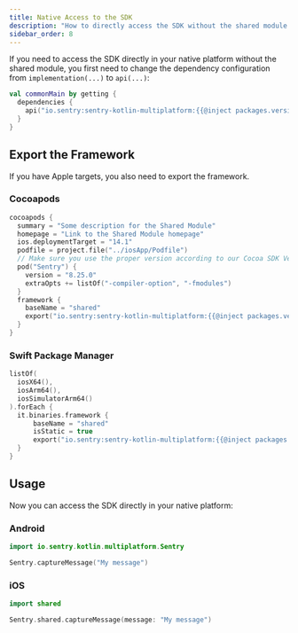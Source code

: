 ```yaml
---
title: Native Access to the SDK
description: "How to directly access the SDK without the shared module."
sidebar_order: 8
---
```


If you need to access the SDK directly in your native platform without the shared module, you first need to change the dependency configuration from `implementation(...)` to `api(...)`:

```kotlin {filename:shared/build.gradle.kts}
val commonMain by getting {
  dependencies {
    api("io.sentry:sentry-kotlin-multiplatform:{{@inject packages.version('sentry.kotlin.kmp', '0.0.1-alpha.2') }}")
  }
}
```

## Export the Framework

If you have Apple targets, you also need to export the framework.

### Cocoapods

```kotlin {filename:shared/build.gradle.kts}
cocoapods {
  summary = "Some description for the Shared Module"
  homepage = "Link to the Shared Module homepage"
  ios.deploymentTarget = "14.1"
  podfile = project.file("../iosApp/Podfile")
  // Make sure you use the proper version according to our Cocoa SDK Version Compatibility Table.
  pod("Sentry") {
    version = "8.25.0"
    extraOpts += listOf("-compiler-option", "-fmodules")
  }
  framework {
    baseName = "shared"
    export("io.sentry:sentry-kotlin-multiplatform:{{@inject packages.version('sentry.kotlin.kmp', '0.0.1-alpha.2') }}")
  }
}
```

### Swift Package Manager

```kotlin {filename:shared/build.gradle.kts}
listOf(
  iosX64(),
  iosArm64(),
  iosSimulatorArm64()
).forEach {
  it.binaries.framework {
      baseName = "shared"
      isStatic = true
      export("io.sentry:sentry-kotlin-multiplatform:{{@inject packages.version('sentry.kotlin.kmp', '0.0.1-alpha.2') }}")
  }
}
```

## Usage

Now you can access the SDK directly in your native platform:

### Android

```kotlin
import io.sentry.kotlin.multiplatform.Sentry

Sentry.captureMessage("My message")
```

### iOS

```swift
import shared

Sentry.shared.captureMessage(message: "My message")
```
